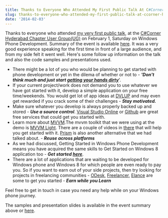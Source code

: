 ```yaml
---
title: Thanks to Everyone Who Attended My First Public Talk At C#Corner Hyderabad UG
slug: thanks-to-everyone-who-attended-my-first-public-talk-at-ccorner-hyderabad-ug
date: '2014-02-03'
---
```

Thanks to everyone who attended [my very first public talk](http://www.c-sharpcorner.com/Events/64/), at the [C#Corner](http://www.c-sharpcorner.com/) [Hyderabad Chapter User Group(UG)](http://www.c-sharpcorner.com/Chapters/6/hyderabad-chapter.aspx) on February 1, Saturday on Windows Phone Development. Summary of the event is available [here](http://www.c-sharpcorner.com/UploadFile/subhendude/C-Sharp-corner-hyderabad-user-group-meet-1-february-2014-offici/). It was a very good experience speaking for the first time in front of a large audience, and from my side felt it went well. Here's some follow up information on the talk and also the code samples and presentations used.

-   There might be a lot of you who would be planning to get started with phone development or yet in the dilema of whether or not to - **_'Don't think much and just start [getting your hands dirty](http://developer.windowsphone.com/en-us)_**'.
-   If your current project/work does not demand you to use whatever we have got started with it, develop a simple application on your free time/weekends. You would get lot of app ideas at [DVLUP](http://www.dvlup.com/SignIn) and may even get rewarded if you crack some of their challenges - _**Stay motivated.**_
-   Make sure whatever you develop is always properly backed up and stored - _**Use a source control**_. [Visual Studio Online](http://www.visualstudio.com/en-us/products/visual-studio-online-overview-vs#SKUDetailList_1) or [Github](https://github.com/) are great free services that could get you started with.
-   Learn more about [MVVM](/tag/mvvm/).The mvvm toolkit that we were using at the demo is [MVVM Light](http://mvvmlight.codeplex.com/). There are a couple of videos in [there](http://mvvmlight.codeplex.com/) that will help you get started with it. [Prism](http://compositewpf.codeplex.com/) is also another alternative that we had talked about. - _**Reuse across platforms**_
-   As we had discussed, Getting Started in Windows Phone Development means you have acquired the same skills to Get Started on Windows 8 application too - _**Get started [here](http://msdn.microsoft.com/en-in/windows/apps/br211386.aspx)**_.
-   There are a lot of applications that are waiting to be developed for Windows phone and Windows 8 for which people are even ready to pay you. So if you want to earn out of your side projects, then try looking for projects in freelancing communities - [ODesk](https://www.odesk.com/), [Freelancer](http://www.freelancer.in/), [Elance](https://www.elance.com/) are some to get you started - **_Earn while you Learn_**

Feel free to get in touch in case you need any help while on your Windows phone journey.

The samples and presentation slides is available in the event summary above or [here](https://github.com/rahulpnath/Speaking/tree/master/Getting%20Started%20with%20Windows%20Phone%208%20App%20Development).
